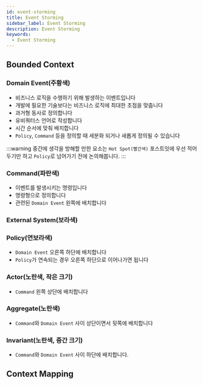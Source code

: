 ```yaml
---
id: event-storming
title: Event Storming
sidebar_label: Event Storming
description: Event Storming
keywords:
  - Event Storming
---
```


## Bounded Context

### Domain Event(주황색)

- 비즈니스 로직을 수행하기 위해 발생하는 이벤트입니다
- 개발에 필요한 기술보다는 비즈니스 로직에 최대한 초점을 맞춥니다
- 과거형 동사로 정의합니다
- 유비쿼터스 언어로 작성합니다
- 시간 순서에 맞춰 배치합니다
- `Policy`, `Command` 등을 정의할 때 세분화 되거나 새롭게 정의될 수 있습니다

:::warning
중간에 생각을 방해할 만한 요소는 `Hot Spot(빨간색)` 포스트잇에 우선 적어두기만 하고 `Policy`로 넘어가기 전에 논의해봅니다.
:::

### Command(파란색)

- 이벤트를 발생시키는 명령입니다
- 명령형으로 정의합니다
- 관련된 `Domain Event` 왼쪽에 배치합니다

### External System(보라색)

### Policy(연보라색)

- `Domain Event` 오른쪽 하단에 배치합니다
- `Policy`가 연속되는 경우 오른쪽 하단으로 이어나가면 됩니다

### Actor(노란색, 작은 크기)

- `Command` 왼쪽 상단에 배치합니다

### Aggregate(노란색)

- `Command`와 `Domain Event` 사이 상단이면서 뒷쪽에 배치합니다

### Invariant(노란색, 중간 크기)

- `Command`와 `Domain Event` 사이 하단에 배치합니다.

## Context Mapping
